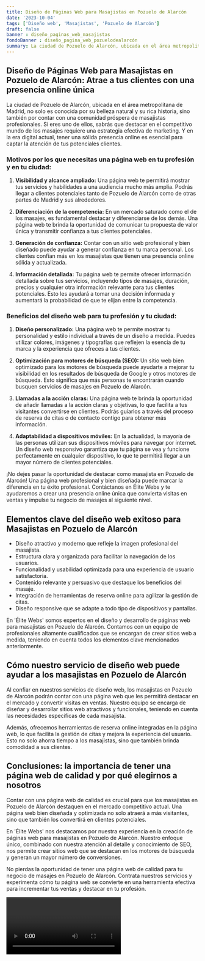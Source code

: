 ```yaml
---
title: Diseño de Páginas Web para Masajistas en Pozuelo de Alarcón
date: '2023-10-04'
tags: ['Diseño web', 'Masajistas', 'Pozuelo de Alarcón']
draft: false
banner : diseño_paginas_web_masajistas
fondoBanner : diseño_pagina_web_pozuelodealarcón
summary: La ciudad de Pozuelo de Alarcón, ubicada en el área metropolitana de Madrid, no solo es conocida por su belleza natural y su rica historia, sino también por contar con una comunidad próspera de masajistas profesionales. Si eres uno de ellos, sabrás que destacar en el competitivo mundo de los masajes requiere una estrategia efectiva de marketing. Y en la era digital actual, tener una sólida presencia online es esencial para captar la atención de tus potenciales clientes.
---
```


## Diseño de Páginas Web para Masajistas en Pozuelo de Alarcón: Atrae a tus clientes con una presencia online única

La ciudad de Pozuelo de Alarcón, ubicada en el área metropolitana de Madrid, no solo es conocida por su belleza natural y su rica historia, sino también por contar con una comunidad próspera de masajistas profesionales. Si eres uno de ellos, sabrás que destacar en el competitivo mundo de los masajes requiere una estrategia efectiva de marketing. Y en la era digital actual, tener una sólida presencia online es esencial para captar la atención de tus potenciales clientes.

### Motivos por los que necesitas una página web en tu profesión y en tu ciudad:

1. **Visibilidad y alcance ampliado:** Una página web te permitirá mostrar tus servicios y habilidades a una audiencia mucho más amplia. Podrás llegar a clientes potenciales tanto de Pozuelo de Alarcón como de otras partes de Madrid y sus alrededores.

2. **Diferenciación de la competencia:** En un mercado saturado como el de los masajes, es fundamental destacar y diferenciarse de los demás. Una página web te brinda la oportunidad de comunicar tu propuesta de valor única y transmitir confianza a tus clientes potenciales.

3. **Generación de confianza:** Contar con un sitio web profesional y bien diseñado puede ayudar a generar confianza en tu marca personal. Los clientes confían más en los masajistas que tienen una presencia online sólida y actualizada.

4. **Información detallada:** Tu página web te permite ofrecer información detallada sobre tus servicios, incluyendo tipos de masajes, duración, precios y cualquier otra información relevante para tus clientes potenciales. Esto les ayudará a tomar una decisión informada y aumentará la probabilidad de que te elijan entre la competencia.

### Beneficios del diseño web para tu profesión y tu ciudad:

1. **Diseño personalizado:** Una página web te permite mostrar tu personalidad y estilo individual a través de un diseño a medida. Puedes utilizar colores, imágenes y tipografías que reflejen la esencia de tu marca y la experiencia que ofreces a tus clientes.

2. **Optimización para motores de búsqueda (SEO):** Un sitio web bien optimizado para los motores de búsqueda puede ayudarte a mejorar tu visibilidad en los resultados de búsqueda de Google y otros motores de búsqueda. Esto significa que más personas te encontrarán cuando busquen servicios de masajes en Pozuelo de Alarcón.

3. **Llamadas a la acción claras:** Una página web te brinda la oportunidad de añadir llamadas a la acción claras y objetivas, lo que facilita a tus visitantes convertirse en clientes. Podrás guiarlos a través del proceso de reserva de citas o de contacto contigo para obtener más información.

4. **Adaptabilidad a dispositivos móviles:** En la actualidad, la mayoría de las personas utilizan sus dispositivos móviles para navegar por internet. Un diseño web responsivo garantiza que tu página se vea y funcione perfectamente en cualquier dispositivo, lo que te permitirá llegar a un mayor número de clientes potenciales.

¡No dejes pasar la oportunidad de destacar como masajista en Pozuelo de Alarcón! Una página web profesional y bien diseñada puede marcar la diferencia en tu éxito profesional. Contáctanos en Élite Webs y te ayudaremos a crear una presencia online única que convierta visitas en ventas y impulse tu negocio de masajes al siguiente nivel.

<GifSeo />

<Cta />

## Elementos clave del diseño web exitoso para Masajistas en Pozuelo de Alarcón

- Diseño atractivo y moderno que refleje la imagen profesional del masajista.
- Estructura clara y organizada para facilitar la navegación de los usuarios.
- Funcionalidad y usabilidad optimizada para una experiencia de usuario satisfactoria.
- Contenido relevante y persuasivo que destaque los beneficios del masaje.
- Integración de herramientas de reserva online para agilizar la gestión de citas.
- Diseño responsive que se adapte a todo tipo de dispositivos y pantallas.

En 'Élite Webs' somos expertos en el diseño y desarrollo de páginas web para masajistas en Pozuelo de Alarcón. Contamos con un equipo de profesionales altamente cualificados que se encargan de crear sitios web a medida, teniendo en cuenta todos los elementos clave mencionados anteriormente.

## Cómo nuestro servicio de diseño web puede ayudar a los masajistas en Pozuelo de Alarcón

Al confiar en nuestros servicios de diseño web, los masajistas en Pozuelo de Alarcón podrán contar con una página web que les permitirá destacar en el mercado y convertir visitas en ventas. Nuestro equipo se encarga de diseñar y desarrollar sitios web atractivos y funcionales, teniendo en cuenta las necesidades específicas de cada masajista.

Además, ofrecemos herramientas de reserva online integradas en la página web, lo que facilita la gestión de citas y mejora la experiencia del usuario. Esto no solo ahorra tiempo a los masajistas, sino que también brinda comodidad a sus clientes.

## Conclusiones: la importancia de tener una página web de calidad y por qué elegirnos a nosotros

Contar con una página web de calidad es crucial para que los masajistas en Pozuelo de Alarcón destaquen en el mercado competitivo actual. Una página web bien diseñada y optimizada no solo atraerá a más visitantes, sino que también los convertirá en clientes potenciales.

En 'Élite Webs' nos destacamos por nuestra experiencia en la creación de páginas web para masajistas en Pozuelo de Alarcón. Nuestro enfoque único, combinado con nuestra atención al detalle y conocimiento de SEO, nos permite crear sitios web que se destacan en los motores de búsqueda y generan un mayor número de conversiones.

No pierdas la oportunidad de tener una página web de calidad para tu negocio de masajes en Pozuelo de Alarcón. Contrata nuestros servicios y experimenta cómo tu página web se convierte en una herramienta efectiva para incrementar tus ventas y destacar en tu profesión.

<Video />

<CtaBot job='Masajistas' city='Pozuelo de Alarcón'/>

<Gmaps query='Pozuelo de Alarcón+españa+maps' />